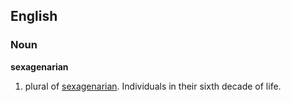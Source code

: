 ==English==

===Noun===
'''sexagenarian''' 

# plural of [[sexagenarian]]. Individuals in their sixth decade of life.